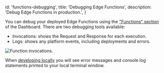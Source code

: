 
  id: 'functions-debugging',
  title: 'Debugging Edge Functions',
  description: 'Debug Edge Functions in production.',
}

You can debug your deployed Edge Functions using the ["Functions" section](https://iechor.com/dashboard/project/_/functions) of the Dashboard. There are two debugging tools available:

- Invocations: shows the Request and Response for each execution.
- Logs: shows any platform events, including deployments and errors.

![Function invocations.](/docs/img/guides/functions/function-logs.png)

When [developing locally](/docs/guides/functions/local-development) you will see error messages and console log statements printed to your local terminal window.


